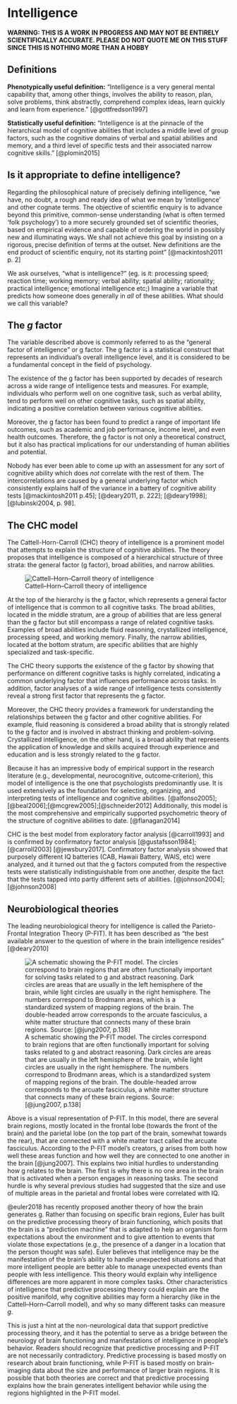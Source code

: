 # Intelligence {.unnumbered}

__WARNING: THIS IS A WORK IN PROGRESS AND MAY NOT BE ENTIRELY SCIENTIFICALLY ACCURATE. PLEASE DO NOT QUOTE ME ON THIS STUFF SINCE THIS IS NOTHING MORE THAN A HOBBY__

## Definitions

__Phenotypically useful definition:__ “Intelligence is a very general mental capability that, among other things, involves the ability to reason, plan, solve problems, think abstractly, comprehend complex ideas, learn quickly and learn from experience.” [@gottfredson1997]

__Statistically useful definition:__ “Intelligence is at the pinnacle of the hierarchical model of cognitive abilities that includes a middle level of group factors, such as the cognitive domains of verbal and spatial abilities and memory, and a third level of specific tests and their associated narrow cognitive skills.” [@plomin2015]

## Is it appropriate to define intelligence?

Regarding the philosophical nature of precisely defining intelligence, “we have, no doubt, a rough and ready idea of what we mean by ‘intelligence’ and other cognate terms. The objective of scientific enquiry is to advance beyond this primitive, common-sense understanding (what is often termed ‘folk psychology’) to a more securely grounded set of scientific theories, based on empirical evidence and capable of ordering the world in possibly new and illuminating ways. We shall not achieve this goal by insisting on a rigorous, precise definition of terms at the outset. New definitions are the end product of scientific enquiry, not its starting point” [@mackintosh2011 p. 2]

We ask ourselves, “what is intelligence?” (eg. is it: processing speed; reaction time; working memory; verbal ability; spatial ability; rationality; practical intelligence; emotional intelligence etc;) Imagine a variable that predicts how someone does generally in _all_ of these abilities. What should we call this variable?

## The _g_ factor
The variable described above is commonly referred to as the "general factor of intelligence" or g factor. The g factor is a statistical construct that represents an individual's overall intelligence level, and it is considered to be a fundamental concept in the field of psychology.

The existence of the g factor has been supported by decades of research across a wide range of intelligence tests and measures. For example, individuals who perform well on one cognitive task, such as verbal ability, tend to perform well on other cognitive tasks, such as spatial ability, indicating a positive correlation between various cognitive abilities.

Moreover, the g factor has been found to predict a range of important life outcomes, such as academic and job performance, income level, and even health outcomes. Therefore, the g factor is not only a theoretical construct, but it also has practical implications for our understanding of human abilities and potential.

Nobody has ever been able to come up with an assessment for any sort of cognitive ability which does _not_ correlate with the rest of them. The intercorrelations are caused by a general underlying factor which consistently explains half of the variance in a battery of cognitive ability tests [@mackintosh2011 p.45]; [@deary2011, p. 222]; [@deary1998]; [@lubinski2004, p. 98]. 

## The CHC model

The Cattell-Horn-Carroll (CHC) theory of intelligence is a prominent model that attempts to explain the structure of cognitive abilities. The theory proposes that intelligence is composed of a hierarchical structure of three strata: the general factor (g factor), broad abilities, and narrow abilities.

![Cattell–Horn–Carroll theory of intelligence](https://upload.wikimedia.org/wikipedia/commons/5/50/Carroll_three_stratum_model_of_human_Intelligence.png)

At the top of the hierarchy is the g factor, which represents a general factor of intelligence that is common to all cognitive tasks. The broad abilities, located in the middle stratum, are a group of abilities that are less general than the g factor but still encompass a range of related cognitive tasks. Examples of broad abilities include fluid reasoning, crystallized intelligence, processing speed, and working memory. Finally, the narrow abilities, located at the bottom stratum, are specific abilities that are highly specialized and task-specific.

The CHC theory supports the existence of the g factor by showing that performance on different cognitive tasks is highly correlated, indicating a common underlying factor that influences performance across tasks. In addition, factor analyses of a wide range of intelligence tests consistently reveal a strong first factor that represents the g factor.

Moreover, the CHC theory provides a framework for understanding the relationships between the g factor and other cognitive abilities. For example, fluid reasoning is considered a broad ability that is strongly related to the g factor and is involved in abstract thinking and problem-solving. Crystallized intelligence, on the other hand, is a broad ability that represents the application of knowledge and skills acquired through experience and education and is less strongly related to the g factor.

Because it has an impressive body of empirical support in the research literature (e.g., developmental, neurocognitive, outcome‐criterion), this model of intelligence is the one that psychologists predominantly use. It is used extensively as the foundation for selecting, organizing, and interpreting tests of intelligence and cognitive abilities. [@alfonso2005];[@beal2006];[@mcgrew2005];[@schneider2012] Additionally, this model is the most comprehensive and empirically supported psychometric theory of the structure of cognitive abilities to date. [@flanagan2014]

CHC is the best model from exploratory factor analysis [@carroll1993] and is confirmed by confirmatory factor analysis [@gustafsson1984]; [@carroll2003] [@jewsbury2017]. Confirmatory factor analysis showed that purposely different IQ batteries (CAB, Hawaii Battery, WAIS, etc) were analyzed, and it turned out that the g factors computed from the respective tests were statistically indistinguishable from one another, despite the fact that the tests tapped into partly different sets of abilities. [@johnson2004]; [@johnson2008]

## Neurobiological theories

The leading neurobiological theory for intelligence is called the Parieto-Frontal Integration Theory (P-FIT). It has been described as "the best available answer to the question of where in the brain intelligence resides" [@deary2010]

![A schematic showing the P-FIT model. The circles correspond to brain regions that are often functionally important for solving tasks related to g and abstract reasoning. Dark circles are areas that are usually in the left hemisphere of the brain, while light circles are usually in the right hemisphere. The numbers correspond to Brodmann areas, which is a standardized system of mapping regions of the brain. The double-headed arrow corresponds to the arcuate fasciculus, a white matter structure that connects many of these brain regions.
Source: [@jung2007, p.138]](images/jung2007.png)

Above is a visual representation of P-FIT. In this model, there are several brain regions, mostly located in the frontal lobe (towards the front of the brain) and the parietal lobe (on the top part of the brain, somewhat towards the rear), that are connected with a white matter tract called the arcuate fasciculus. According to the P-FIT model’s creators, _g_ arises from both how well these areas function and how well they are connected to one another in the brain [@jung2007]. This explains two initial hurdles to understanding how g relates to the brain. The first is why there is no one area in the brain that is activated when a person engages in reasoning tasks. The second hurdle is why several previous studies had suggested that the size and use of multiple areas in the parietal and frontal lobes were correlated with IQ. 

@euler2018 has recently proposed another theory of how the brain generates g. Rather than focusing on specific brain regions, Euler has built on the predictive processing theory of brain functioning, which posits that the brain is a “prediction machine” that is adapted to help an organism form expectations about the environment and to give attention to events that violate those expectations (e.g., the presence of a danger in a location that the person thought was safe). Euler believes that intelligence may be the manifestation of the brain’s ability to handle unexpected situations and that more intelligent people are better able to manage unexpected events than people with less intelligence. This theory would explain why intelligence differences are more apparent in more complex tasks. Other characteristics of intelligence that predictive processing theory could explain are the positive manifold, why cognitive abilities may form a hierarchy (like in the Cattell–Horn–Carroll model), and why so many different tasks can measure _g_. 

This is just a hint at the non-neurological data that support predictive processing theory, and it has the potential to serve as a bridge between the neurology of brain functioning and manifestations of intelligence in people's behavior. Readers should recognize that predictive processing and P-FIT are not necessarily contradictory. Predictive processing is based mostly on research about brain functioning, while P-FIT is based mostly on brain-imaging data about the size and performance of larger brain regions. It is possible that both theories are correct and that predictive processing explains how the brain generates intelligent behavior while using the regions highlighted in the P-FIT model.